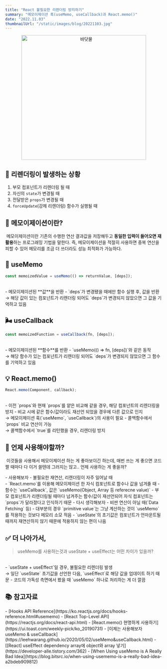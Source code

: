 ```yaml
---
title: "React 불필요한 리렌더링 방지하기"
summary: "메모이제이션 훅(useMemo, useCallback)과 React.memo()"
date: "2022.11.03"
thumbnailUrl: "/static/images/blog/20221103.jpg"
---
```


<div align="center">
	<img src="/static/images/blog/20221103.jpg" width="400px" alt="바닷물" />
</div>

## 🎨 리렌더링이 발생하는 상황

1. 부모 컴포넌트가 리렌더링 될 때
2. 자신의 `state`가 변경될 때
3. 전달받은 `props`가 변경될 때
4. `forceUpdate`(강제 리렌더링) 함수가 실행될 때

## 🤖 메모이제이션이란?

&nbsp;메모이제이션이란 기존의 수행한 연산 결과값을 저장해두고 **동일한 입력이 들어오면 재활용**하는 프로그래밍 기법을 말한다. 즉, 메모이제이션을 적절히 사용하면 중복 연산을 피할 수 있어 메모리를 조금 더 쓰더라도 성능 최적화가 가능하다.

## 📝 useMemo

```javascript
const memoizedValue = useMemo(() => returnValue, [deps]);
```
<br/>
- 메모이제이션된 **값**을 반환
- `deps`가 변경됐을 때에만 함수 실행 후, 값을 반환<br/>
	→ 해당 값이 있는 컴포넌트가 리렌더링 되어도 `deps`가 변경되지 않았으면 그 값을 기억하고 있음

## 🌬 useCallback

```javascript
const memoizedFunction = useCallback(fn, [deps]);
```
<br/>
- 메모이제이션된 **함수**를 반환
- `useMemo(() => fn, [deps])`와 같은 동작<br/>
	→ 해당 함수가 있는 컴포넌트가 리렌더링 되어도 `deps`가 변경되지 않았으면 그 함수를 기억하고 있음

## 💡 React.memo()
```javascript
React.memo(Component, callback);
```
<br/>
- 이전 `props`와 현재 `props`를 얕은 비교해 같을 경우, 해당 컴포넌트의 리렌더링을 방지
- 비교 시에 같은 함수/값이라도 재선언 되었을 경우에 다른 값으로 인지<br/>
	→ 메모이제이션 훅(`useMemo`, `useCallback`)의 사용이 필요
- 콜백함수에서 `props` 비교 연산이 가능<br/>
	→ 콜백함수에서 `true`를 리턴했을 경우, 리렌더링 방지

## 🤔 언제 사용해야할까?
&nbsp;이것들을 사용해서 메모이제이션 하는 게 좋아보이긴 하는데, 매번 쓰는 게 좋으면 코드 짤 때마다 다 이거 쓸텐데 그러지는 않고.. 언제 사용하는 게 좋을까?
<div>
- 사용해보자
	- 불필요한 재연산, 리렌더링이 자주 일어날 때<br/>
	- `React.memo`를 이용해 메모이제이션 한 자식 컴포넌트로 함수나 값을 넘겨줄 때
		- 함수는 `useCallback`, 값은 `useMemo(Object, Array 등 referecne value)`
		- 부모 컴포넌트가 리렌더링될 때마다 넘겨주는 함수/값이 재선언되어 자식 컴포넌트는 `props`가 달라졌다고 인식하기 때문
- 다시 생각해보자
	- 비싼 연산이 아닐 때(`Data Fetching` 등)
	- 대부분의 경우 `primitive value`는 그냥 계산하는 것이 `useMemo`를 적용하는 것보다 메모리 소모 적음
	- `useState`의 초기값은 컴포넌트가 언마운트될 때까지 재연산하지 않기 때문에 적용하지 않는 편이 나음
</div>

## ✅ 더 나아가서,
> useMemo를 사용하는것과 useState + useEffect는 어떤 차이가 있을까?
<br/>
- `useState + useEffect`일 경우, 불필요한 리렌더링 발생<br/>
	→ 일단 `useState` 초기값을 선언한 다음, `useEffect`로 해당 값을 업데이트 하기 때문
- 코드의 가독성 측면에서 봤을 때 `useMemo` 하나로 처리하는 게 더 깔끔

## 📚 참고자료
<div>
- [Hooks API Reference](https://ko.reactjs.org/docs/hooks-reference.html#usememo)
- [React Top-Level API](https://reactjs.org/docs/react-api.html)
- [React.memo() 현명하게 사용하기](https://ui.toast.com/weekly-pick/ko_20190731)
- [이제는 사용해보자 useMemo & useCallback](https://leehwarang.github.io/2020/05/02/useMemo&useCallback.html)
- [[React] useEffect dependency array에 object와 array 넣기](https://developer-alle.tistory.com/362)
- [When Using useMemo is A Really Bad Idea](https://blog.bitsrc.io/when-using-usememo-is-a-really-bad-idea-a2bdeb909812)
</div>